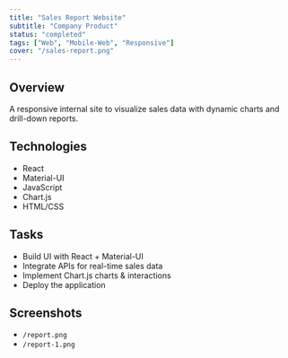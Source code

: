 ```yaml
---
title: "Sales Report Website"
subtitle: "Company Product"
status: "completed"
tags: ["Web", "Mobile-Web", "Responsive"]
cover: "/sales-report.png"
---
```


## Overview

A responsive internal site to visualize sales data with dynamic charts and drill-down reports.

## Technologies

- React
- Material-UI
- JavaScript
- Chart.js
- HTML/CSS

## Tasks

- Build UI with React + Material-UI
- Integrate APIs for real-time sales data
- Implement Chart.js charts & interactions
- Deploy the application

## Screenshots

- `/report.png`
- `/report-1.png`

